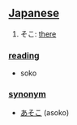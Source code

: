 == [[Japanese]] ==                                          

# そこ: [[there]]

=== [[reading]] ===
* soko

=== [[synonym]] ===
* [[あそこ]] (asoko)
